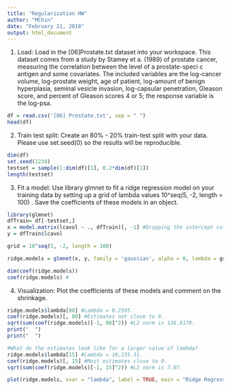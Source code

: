 ```yaml
---
title: "Regularization HW"
author: "MChin"
date: "February 21, 2018"
output: html_document
---
```

1. Load: Load in the [06]Prostate.txt dataset into your workspace. This dataset
comes from a study by Stamey et a. (1989) of prostate cancer, measuring the correlation
between the level of a prostate-speci c antigen and some covariates. The included
variables are the log-cancer volume, log-prostate weight, age of patient, log-amount of
benign hyperplasia, seminal vesicle invasion, log-capsular penetration, Gleason score,
and percent of Gleason scores 4 or 5; the response variable is the log-psa.


```r
df = read.csv('[06] Prostate.txt', sep = " ")
head(df)
```

2. Train test split: Create an 80% - 20% train-test split with your data. Please use
set.seed(0) so the results will be reproducible.



```r
dim(df)
set.seed(1234)
testset = sample(1:dim(df)[1], 0.2*dim(df)[1])
length(testset)
```

3. Fit a model: Use library glmnet to fit a ridge regression model on your training data
by setting up a grid of lambda values 10^seq(5, -2, length = 100) . Save the
coefficients of these models in an object.

```r
library(glmnet)
dfTrain= df[-testset,]
x = model.matrix(lcavol ~ ., dfTrain)[, -1] #Dropping the intercept column.
y = dfTrain$lcavol

grid = 10^seq(5, -2, length = 100)

ridge.models = glmnet(x, y, family = 'gaussian', alpha = 0, lambda = grid)

dim(coef(ridge.models)) 
coef(ridge.models) #
```


4. Visualization: Plot the coefficients of these models and comment on the shrinkage.


```r
ridge.models$lambda[80] #Lambda = 0.2595.
coef(ridge.models)[, 80] #Estimates not close to 0.
sqrt(sum(coef(ridge.models)[-1, 80]^2)) #L2 norm is 136.8179.
print("  ")
print("  ")

#What do the estimates look like for a larger value of lambda?
ridge.models$lambda[15] #Lambda = 10,235.31.
coef(ridge.models)[, 15] #Most estimates close to 0.
sqrt(sum(coef(ridge.models)[-1, 15]^2)) #L2 norm is 7.07.

plot(ridge.models, xvar = "lambda", label = TRUE, main = "Ridge Regression")

```

```r



```

